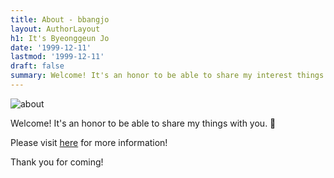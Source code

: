 ```yaml
---
title: About - bbangjo
layout: AuthorLayout
h1: It's Byeonggeun Jo
date: '1999-12-11'
lastmod: '1999-12-11'
draft: false
summary: Welcome! It's an honor to be able to share my interest things.
---
```


![about](/static/images/about.jpg)

Welcome! It's an honor to be able to share my things with you. 👋

Please visit [here](https://climbing-grey-47a.notion.site/About-aka-bbangjo-9289e96d6f324cc3ad3e0db058c5ea9d) for more information!

Thank you for coming!
